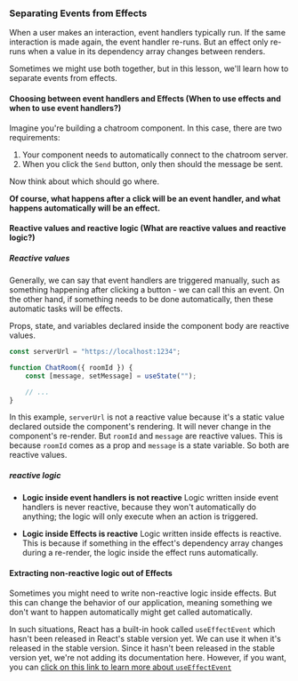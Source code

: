 ### Separating Events from Effects

When a user makes an interaction, event handlers typically run. If the same interaction is made again, the event handler re-runs. But an effect only re-runs when a value in its dependency array changes between renders.

Sometimes we might use both together, but in this lesson, we'll learn how to separate events from effects.

#### Choosing between event handlers and Effects (When to use effects and when to use event handlers?)

Imagine you're building a chatroom component. In this case, there are two requirements:

1. Your component needs to automatically connect to the chatroom server.
2. When you click the `Send` button, only then should the message be sent.

Now think about which should go where.

**Of course, what happens after a click will be an event handler, and what happens automatically will be an effect.**

#### Reactive values and reactive logic (What are reactive values and reactive logic?)

##### Reactive values

Generally, we can say that event handlers are triggered manually, such as something happening after clicking a button - we can call this an event. On the other hand, if something needs to be done automatically, then these automatic tasks will be effects.

Props, state, and variables declared inside the component body are reactive values.

```jsx /serverUrl/ /roomId/ /message/
const serverUrl = "https://localhost:1234";

function ChatRoom({ roomId }) {
    const [message, setMessage] = useState("");

    // ...
}
```

In this example, `serverUrl` is not a reactive value because it's a static value declared outside the component's rendering. It will never change in the component's re-render. But `roomId` and `message` are reactive values. This is because `roomId` comes as a prop and `message` is a state variable. So both are reactive values.

##### reactive logic

-   **Logic inside event handlers is not reactive** Logic written inside event handlers is never reactive, because they won't automatically do anything; the logic will only execute when an action is triggered.

-   **Logic inside Effects is reactive** Logic written inside effects is reactive. This is because if something in the effect's dependency array changes during a re-render, the logic inside the effect runs automatically.

#### Extracting non-reactive logic out of Effects

Sometimes you might need to write non-reactive logic inside effects. But this can change the behavior of our application, meaning something we don't want to happen automatically might get called automatically.

In such situations, React has a built-in hook called `useEffectEvent` which hasn't been released in React's stable version yet. We can use it when it's released in the stable version. Since it hasn't been released in the stable version yet, we're not adding its documentation here. However, if you want, you can [click on this link to learn more about `useEffectEvent`](https://react.dev/learn/separating-events-from-effects#declaring-an-effect-event)

